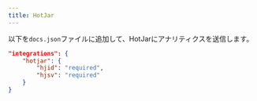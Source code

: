 ```yaml
---
title: HotJar
---
```


以下を`docs.json`ファイルに追加して、HotJarにアナリティクスを送信します。

```json Analytics options in docs.json
"integrations": {
    "hotjar": {
        "hjid": "required",
        "hjsv": "required"
    }
}
```
